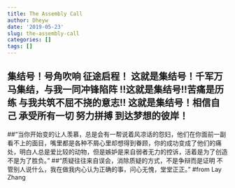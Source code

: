 ---
title: The Assembly Call
author: Dheyw
date: '2019-05-23'
slug: the-assembly-call
categories: []
tags: []
---
## 集结号！号角吹响 征途启程！ 这就是集结号！千军万马集结，与我一同冲锋陷阵 !!这就是集结号!!苦痛是历练 与我共筑不屈不挠的意志!!  这就是集结号！相信自己 承受所有一切 努力拼搏 到达梦想的彼岸！
##“当你开始变的让人羡慕，总是会有一帮说着风凉话的怨妇，他们在你面前一副看不上的面目，嘴里都是各种不屑心里却想得到眷顾，你的成功变成了他们的痛处，明白人总是爱比较的动物，但是嫉妒是来自弱者无力的控诉，活着是为了创造不是为了胜负。”
##“质疑往往来自误会，消除质疑的方式，不是争辩而是证明 不管别人说什么，我在做我内心认为正确的事，问心无愧，堂堂正正。”
#from Lay Zhang